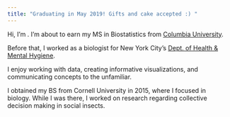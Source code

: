 ```yaml
---
title: "Graduating in May 2019! Gifts and cake accepted :) "
---
```


Hi, I'm . I'm about to earn my MS in Biostatistics from [Columbia University](https://www.mailman.columbia.edu/become-student/departments/biostatistics).

Before that, I worked as a biologist for New York City's [Dept. of Health & Mental Hygiene](http://www1.nyc.gov/site/doh/index.page).

I enjoy working with data, creating informative visualizations, and communicating concepts to the 
unfamiliar.

I obtained my BS from Cornell University in 2015, where I focused in biology. While I was there, I worked on research regarding collective decision making in social insects. 

